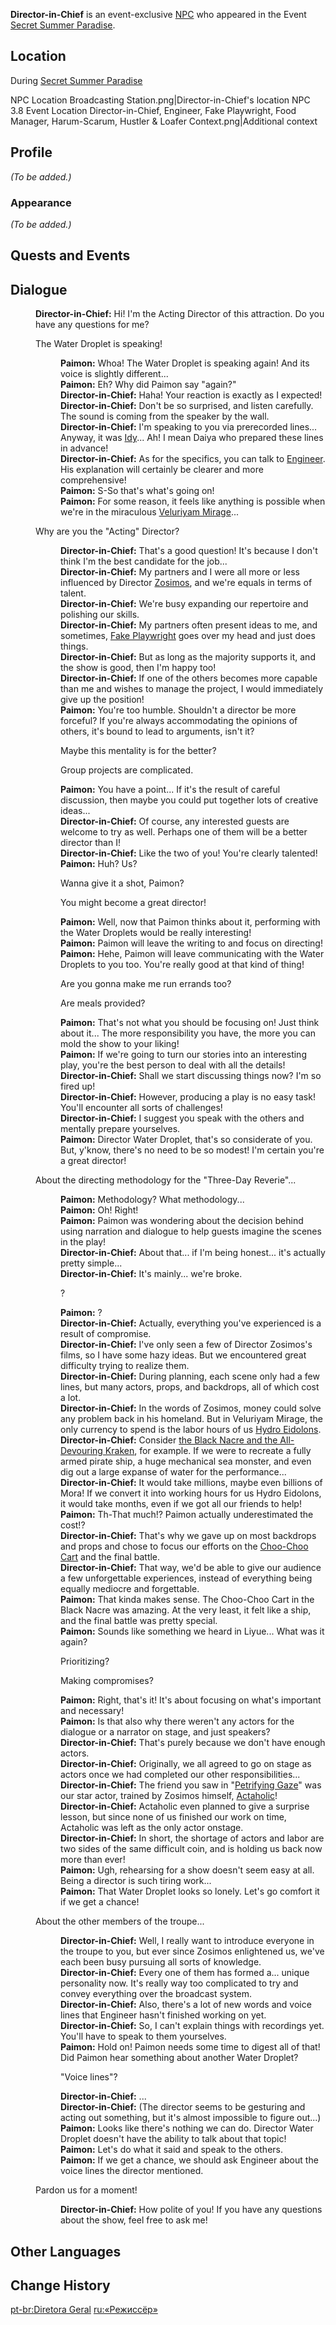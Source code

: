 {{Meta
<!-- Remove this template after adding the missing info -->
|missing_NPC_profile  = yes
}}
{{Character Infobox
|type             = Event NPC
|image            = Hydro Eidolon.png
|region           = Sumeru
|location         = Veluriyam Mirage
|affiliation      = Hydro Eidolon
|title            = Just Covering This Shift
}}
'''Director-in-Chief''' is an event-exclusive [[NPC]] who appeared in the Event [[Secret Summer Paradise]].

==Location==
;During [[Secret Summer Paradise]]
<gallery>
NPC Location Broadcasting Station.png|Director-in-Chief's location
NPC 3.8 Event Location Director-in-Chief, Engineer, Fake Playwright, Food Manager, Harum-Scarum, Hustler & Loafer Context.png|Additional context
</gallery>

==Profile==
<!--Detailed story/lore information goes here.-->
''(To be added.)''

===Appearance===
<!--Keep appearance section short and concise. Limit to 2 paragraphs with 3-4 sentences each.-->
''(To be added.)''

==Quests and Events==
{{Quests and Events}}

==Dialogue==
{{Dialogue Start}}
:'''Director-in-Chief:''' Hi! I'm the Acting Director of this attraction. Do you have any questions for me?
:{{DIcon}} The Water Droplet is speaking!
::'''Paimon:''' Whoa! The Water Droplet is speaking again! And its voice is slightly different...
::'''Paimon:''' Eh? Why did Paimon say "again?"
::'''Director-in-Chief:''' Haha! Your reaction is exactly as I expected!
::'''Director-in-Chief:''' Don't be so surprised, and listen carefully. The sound is coming from the speaker by the wall.
::'''Director-in-Chief:''' I'm speaking to you via prerecorded lines... Anyway, it was [[Idyia|Idy]]... Ah! I mean Daiya who prepared these lines in advance!
::'''Director-in-Chief:''' As for the specifics, you can talk to [[Engineer]]. His explanation will certainly be clearer and more comprehensive!
::'''Paimon:''' S-So that's what's going on!
::'''Paimon:''' For some reason, it feels like anything is possible when we're in the miraculous [[Veluriyam Mirage]]...
:{{DIcon}} Why are you the "Acting" Director?
::'''Director-in-Chief:''' That's a good question! It's because I don't think I'm the best candidate for the job...
::'''Director-in-Chief:''' My partners and I were all more or less influenced by Director [[Zosimos]], and we're equals in terms of talent.
::'''Director-in-Chief:''' We're busy expanding our repertoire and polishing our skills.
::'''Director-in-Chief:''' My partners often present ideas to me, and sometimes, [[Fake Playwright]] goes over my head and just does things.
::'''Director-in-Chief:''' But as long as the majority supports it, and the show is good, then I'm happy too!
::'''Director-in-Chief:''' If one of the others becomes more capable than me and wishes to manage the project, I would immediately give up the position!
::'''Paimon:''' You're too humble. Shouldn't a director be more forceful? If you're always accommodating the opinions of others, it's bound to lead to arguments, isn't it?
::{{DIcon}} Maybe this mentality is for the better?
::{{DIcon}} Group projects are complicated.
::'''Paimon:''' You have a point... If it's the result of careful discussion, then maybe you could put together lots of creative ideas...
::'''Director-in-Chief:''' Of course, any interested guests are welcome to try as well. Perhaps one of them will be a better director than I!
::'''Director-in-Chief:''' Like the two of you! You're clearly talented!
::'''Paimon:''' Huh? Us?
::{{DIcon}} Wanna give it a shot, Paimon?
::{{DIcon}} You might become a great director!
::'''Paimon:''' Well, now that Paimon thinks about it, performing with the Water Droplets would be really interesting!
::'''Paimon:''' Paimon will leave the writing to {{Traveler}} and focus on directing!
::'''Paimon:''' Hehe, Paimon will leave communicating with the Water Droplets to you too. You're really good at that kind of thing!
::{{DIcon}} Are you gonna make me run errands too?
::{{DIcon}} Are meals provided?
::'''Paimon:''' That's not what you should be focusing on! Just think about it... The more responsibility you have, the more you can mold the show to your liking!
::'''Paimon:''' If we're going to turn our stories into an interesting play, you're the best person to deal with all the details!
::'''Director-in-Chief:''' Shall we start discussing things now? I'm so fired up!
::'''Director-in-Chief:''' However, producing a play is no easy task! You'll encounter all sorts of challenges!
::'''Director-in-Chief:''' I suggest you speak with the others and mentally prepare yourselves.
::'''Paimon:''' Director Water Droplet, that's so considerate of you. But, y'know, there's no need to be so modest! I'm certain you're a great director!
:{{DIcon}} About the directing methodology for the "Three-Day Reverie"...
::'''Paimon:''' Methodology? What methodology...
::'''Paimon:''' Oh! Right!
::'''Paimon:''' Paimon was wondering about the decision behind using narration and dialogue to help guests imagine the scenes in the play!
::'''Director-in-Chief:''' About that... if I'm being honest... it's actually pretty simple...
::'''Director-in-Chief:''' It's mainly... we're broke.
::{{DIcon}} ?
::'''Paimon:''' ?
::'''Director-in-Chief:''' Actually, everything you've experienced is a result of compromise.
::'''Director-in-Chief:''' I've only seen a few of Director Zosimos's films, so I have some hazy ideas. But we encountered great difficulty trying to realize them.
::'''Director-in-Chief:''' During planning, each scene only had a few lines, but many actors, props, and backdrops, all of which cost a lot.
::'''Director-in-Chief:''' In the words of Zosimos, money could solve any problem back in his homeland. But in Veluriyam Mirage, the only currency to spend is the labor hours of us [[Hydro Eidolon]]s.
::'''Director-in-Chief:''' Consider [[the Black Nacre and the All-Devouring Kraken]], for example. If we were to recreate a fully armed pirate ship, a huge mechanical sea monster, and even dig out a large expanse of water for the performance...
::'''Director-in-Chief:''' It would take millions, maybe even billions of Mora! If we convert it into working hours for us Hydro Eidolons, it would take months, even if we got all our friends to help!
::'''Paimon:''' Th-That much!? Paimon actually underestimated the cost!?
::'''Director-in-Chief:''' That's why we gave up on most backdrops and props and chose to focus our efforts on the [[Choo-Choo Cart]] and the final battle.
::'''Director-in-Chief:''' That way, we'd be able to give our audience a few unforgettable experiences, instead of everything being equally mediocre and forgettable.
::'''Paimon:''' That kinda makes sense. The Choo-Choo Cart in the Black Nacre was amazing. At the very least, it felt like a ship, and the final battle was pretty special.
::'''Paimon:''' Sounds like something we heard in Liyue... What was it again?
::{{DIcon}} Prioritizing?
::{{DIcon}} Making compromises?
::'''Paimon:''' Right, that's it! It's about focusing on what's important and necessary!
::'''Paimon:''' Is that also why there weren't any actors for the dialogue or a narrator on stage, and just speakers?
::'''Director-in-Chief:''' That's purely because we don't have enough actors.
::'''Director-in-Chief:''' Originally, we all agreed to go on stage as actors once we had completed our other responsibilities...
::'''Director-in-Chief:''' The friend you saw in "[[Petrifying Gaze]]" was our star actor, trained by Zosimos himself, [[Lone Hydro Eidolon|Actaholic]]!
::'''Director-in-Chief:''' Actaholic even planned to give a surprise lesson, but since none of us finished our work on time, Actaholic was left as the only actor onstage.
::'''Director-in-Chief:''' In short, the shortage of actors and labor are two sides of the same difficult coin, and is holding us back now more than ever!
::'''Paimon:''' Ugh, rehearsing for a show doesn't seem easy at all. Being a director is such tiring work...
::'''Paimon:''' That Water Droplet looks so lonely. Let's go comfort it if we get a chance!
:{{DIcon}} About the other members of the troupe...
::'''Director-in-Chief:''' Well, I really want to introduce everyone in the troupe to you, but ever since Zosimos enlightened us, we've each been busy pursuing all sorts of knowledge.
::'''Director-in-Chief:''' Every one of them has formed a... unique personality now. It's really way too complicated to try and convey everything over the broadcast system.
::'''Director-in-Chief:''' Also, there's a lot of new words and voice lines that Engineer hasn't finished working on yet.
::'''Director-in-Chief:''' So, I can't explain things with recordings yet. You'll have to speak to them yourselves.
::'''Paimon:''' Hold on! Paimon needs some time to digest all of that! Did Paimon hear something about another Water Droplet?
::{{DIcon}} "Voice lines"?
::'''Director-in-Chief:''' ...
::'''Director-in-Chief:''' (The director seems to be gesturing and acting out something, but it's almost impossible to figure out...)
::'''Paimon:''' Looks like there's nothing we can do. Director Water Droplet doesn't have the ability to talk about that topic!
::'''Paimon:''' Let's do what it said and speak to the others.
::'''Paimon:''' If we get a chance, we should ask Engineer about the voice lines the director mentioned.
:{{DIcon}} Pardon us for a moment!
::'''Director-in-Chief:''' How polite of you! If you have any questions about the show, feel free to ask me!
{{Dialogue End}}
<!--
==Trivia==
* 
-->
==Other Languages==
{{Other Languages|default_hidden=1
|en      = Director-in-Chief
|zhs     = 「总导演」
|zhs_rm  = "Zǒng Dǎoyǎn"
|zht     = 「總導演」
|zht_rm  = "Zǒng Dǎoyǎn"
|ja      = 「総監督」
|ja_rm   = "Soukantoku"
|ko      = 「총감독」
|es      = Director
|fr      = «&nbsp;Metteur en scène en chef&nbsp;»
|ru      = «Режиссёр»
|th      = "ผู้กำกับใหญ่"
|th_rm   = 
|vi      = "Đạo Diễn Chính"
|de      = „Hauptregisseur“
|id      = "Kepala Sutradara"
|pt      = Diretora Geral
|tr      = Başmüdür
|it      = Regista capo
}}

==Change History==
{{Change History|3.8}}
<!--
==References==
{{Reflist}}
-->

[[pt-br:Diretora Geral]]
[[ru:«Режиссёр»]]
